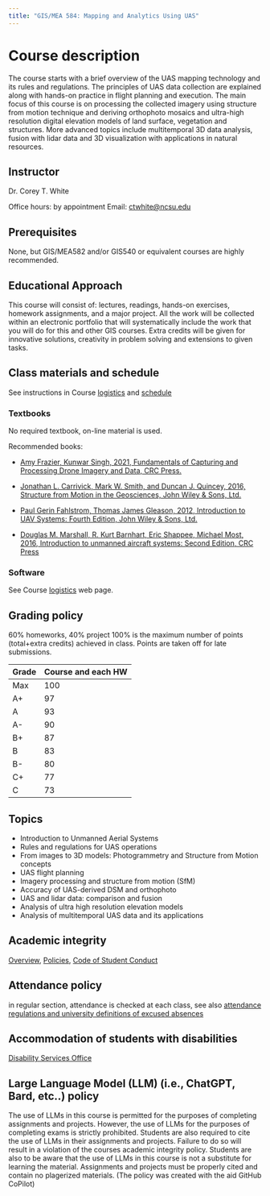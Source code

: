 ```yaml
---
title: "GIS/MEA 584: Mapping and Analytics Using UAS"
---
```


# Course description

The course starts with a brief overview of the UAS mapping technology and its rules and regulations. The principles of UAS data collection are explained along with hands-on practice in flight planning and execution. The main focus of this course is on processing the collected imagery using structure from motion technique and deriving orthophoto mosaics and ultra-high resolution digital elevation models of land surface, vegetation and structures. More advanced topics include multitemporal 3D data analysis, fusion with lidar data and 3D visualization with applications in natural resources. 

## Instructor

Dr. Corey T. White

Office hours: 	by appointment
Email: 	[ctwhite@ncsu.edu](ctwhite@ncsu.edu)

## Prerequisites

 None, but GIS/MEA582 and/or GIS540 or equivalent courses are highly recommended. 

## Educational Approach

 This course will consist of: lectures, readings, hands-on exercises, homework assignments, and a major project. All the work will be collected within an electronic portfolio that will systematically include the work that you will do for this and other GIS courses. Extra credits will be given for innovative solutions, creativity in problem solving and extensions to given tasks. 

## Class materials and schedule

See instructions in Course [logistics](/course/logistics.qmd) and [schedule](/course/schedule.qmd)

### Textbooks

No required textbook, on-line material is used.

Recommended books:

* [Amy Frazier, Kunwar Singh, 2021, Fundamentals of Capturing and Processing Drone Imagery and Data, CRC Press.](https://www.taylorfrancis.com/books/edit/10.1201/9780429283239/fundamentals-capturing-processing-drone-imagery-data-amy-frazier-kunwar-singh)

* [Jonathan L. Carrivick, Mark W. Smith, and Duncan J. Quincey, 2016, Structure from Motion in the Geosciences, John Wiley & Sons, Ltd.](https://www.wiley.com/go/carrivick/structuremotiongeosciences)

* [Paul Gerin Fahlstrom, Thomas James Gleason, 2012, Introduction to UAV Systems: Fourth Edition, John Wiley & Sons, Ltd.](https://onlinelibrary.wiley.com/book/10.1002/9781118396780)
    
* [Douglas M. Marshall, R. Kurt Barnhart, Eric Shappee, Michael Most, 2016, Introduction to unmanned aircraft systems: Second Edition, CRC Press](https://catalog.lib.ncsu.edu/record/NCSU3721828) 

### Software

See Course [logistics](course/logistics.qmd) web page.

## Grading policy

60% homeworks, 40% project
100% is the maximum number of points (total+extra credits) achieved in class. Points are taken off for late submissions.

| Grade | Course and each HW |
|-------|--------------------|
| Max   | 100                |
| A+    | 97                 |
| A     | 93                 |
| A-    | 90                 |
| B+    | 87                 |
| B     | 83                 |
| B-    | 80                 |
| C+    | 77                 |
| C     | 73                 |

## Topics

* Introduction to Unmanned Aerial Systems
* Rules and regulations for UAS operations
* From images to 3D models: Photogrammetry and Structure from Motion concepts
* UAS flight planning
* Imagery processing and structure from motion (SfM)
* Accuracy of UAS-derived DSM and orthophoto
* UAS and lidar data: comparison and fusion
* Analysis of ultra high resolution elevation models
* Analysis of multitemporal UAS data and its applications

## Academic integrity

[Overview](https://studentconduct.dasa.ncsu.edu/), [Policies](https://policies.ncsu.edu/), [Code of Student Conduct](https://policies.ncsu.edu/policy/pol-11-35-01/) 

## Attendance policy

in regular section, attendance is checked at each class, see also [attendance regulations and university definitions of excused absences](https://policies.ncsu.edu/regulation/reg-02-20-03)

## Accommodation of students with disabilities

[Disability Services Office](https://dso.dasa.ncsu.edu/)

## Large Language Model (LLM) (i.e., ChatGPT, Bard, etc..) policy

The use of LLMs in this course is permitted for the purposes of completing assignments and projects. However, the use of LLMs for the purposes of completing exams is strictly prohibited. Students are also required to cite the use of LLMs in their assignments and projects. Failure to do so will result in a violation of the courses academic integrity policy. Students are also to be aware that the use of LLMs in this course is not a substitute for learning the material. Assignments and projects must be properly cited and contain no plagerized materials. (The policy was created with the aid GitHub CoPilot)